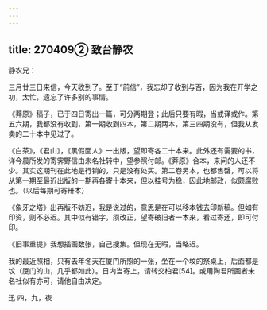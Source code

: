 ```yaml
---
---
---
```

title: 270409② 致台静农
---




静农兄：

三月廿三日来信，今天收到了。至于“前信”，我忘却了收到与否，因为我在开学之初，太忙，遗忘了许多别的事情。

《莽原》稿子，已于四日寄出一篇，可分两期登；此后只要有暇，当或译或作。第五六期，我都没有收到，第一期收到四本，第二期两本，第三四期没有，但我从发卖的二十本中见过了。

《白茶》，《君山》，《黑假面人》一出版，望即寄各二十本来。此外还有需要的书，详今晨所发的寄霁野信由未名社转中，望参照付邮。《莽原》合本，来问的人还不少。其实这期刊在此地是行销的，只是没有处买。第二卷另本，也都售罄，可以将从第一期至最近出版的一期再各寄十本来，但以挂号为稳，因此地邮政，似颇腐败也。（以后每期可寄卅本）

《象牙之塔》出再版不妨迟，我是说过的，意思是在可以移本钱去印新稿。但如有印资，则不必迟。其中似有错字，须改正，望寄破旧者一本来，看过寄还，即可付印。

《旧事重提》我想插画数张，自己搜集。但现在无暇，当略迟。

我的最近照相，只有去年冬天在厦门所照的一张，坐在一个坟的祭桌上，后面都是坟（厦门的山，几乎都如此）。日内当寄上，请转交柏君[54]。或用陶君所画者未名社似有亦可，请他自由决定。

迅 四，九，夜